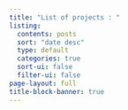 ---
title: "List of projects : "
listing:
  contents: posts
  sort: "date desc"
  type: default
  categories: true
  sort-ui: false
  filter-ui: false
page-layout: full
title-block-banner: true
---

```{=html}
<style>
  body {
  background-image: url("image/background1.png");
  background-size: cover;
  background-repeat: no-repeat;
}
  
</style>
```

